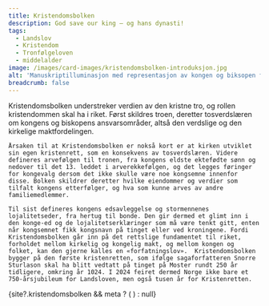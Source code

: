 ```yaml
---
title: Kristendomsbolken
description: God save our king – og hans dynasti!
tags: 
  - Landslov
  - Kristendom
  - Tronfølgeloven
  - middelalder
image: /images/card-images/kristendomsbolken-introduksjon.jpg
alt: 'Manuskriptilluminasjon med representasjon av kongen og biksopen fra Codex Hardenbergianus (GKS 1154, fol. 6r)'
breadcrumb: false
---
```



<SitatHero 
    title='Kristendomsbolken' 
    ingress='«Det er opphavet til lovene våre, gulatingsmennenes lover, som er opphavet til alle gode ting, at vi skal ha og holde den kristne tro.'  
    footer='Kristendomsbolken, kapittel 1'
/>

<Container stil="firstletter text-left text-xl" columns={2} margin={10}>
    Kristendomsbolken understreker verdien av den kristne tro, og rollen kristendommen skal ha i riket. 
    Først skildres troen, deretter tosverdslæren om kongens og biskopens ansvarsområder, altså den verdslige og den kirkelige maktfordelingen. 

    Årsaken til at Kristendomsbolken er nokså kort er at kirken utviklet sin egen kristenrett, som en konsekvens av tosverdslæren. Videre defineres arvefølgen til tronen, fra kongens eldste ektefødte sønn og nedover til det 13. leddet i arverekkefølgen, og det legges føringer for kongevalg dersom det ikke skulle være noe kongsemne innenfor disse. Bolken skildrer deretter hvilke eiendommer og verdier som tilfalt kongens etterfølger, og hva som kunne arves av andre familiemedlemmer. 

    Til sist defineres kongens edsavleggelse og stormennenes lojalitetseder, fra hertug til bonde. Den gir dermed et glimt inn i den konge-ed og de lojalitetserklæringer som må være tenkt gitt, enten når kongsemnet fikk kongsnavn på tinget eller ved kroningene. Fordi Kristendomsbolken går inn på det rettslige fundamentet til riket, forholdet mellom kirkelig og kongelig makt, og mellom kongen og folket, kan den gjerne kalles en «forfatningslov».  Kristendomsbolken bygger på den første kristenretten, som ifølge sagaforfatteren Snorre Sturlason skal ha blitt vedtatt på tinget på Moster rundt 250 år tidligere, omkring år 1024. I 2024 feiret dermed Norge ikke bare et 750-årsjubileum for Landsloven, men også tusen år for Kristenretten.
</Container>


<Container>
    {site?.kristendomsbolken && meta ? (
    <SubTextsCards items={site.kristendomsbolken} meta={meta}  />
  ) : null}
</Container>

 

